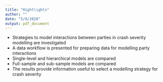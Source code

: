 ```yaml
---
title: "Hightlights"
author: ""
date: "5/8/2020"
output: pdf_document
---
```


- Strategies to model interactions between parties in crash severity modelling are investigated
- A data workflow is presented for preparing data for modelling party interactions
- Single-level and hierarchical models are compared
- Full-sample and sub-sample models are compared
- The results provide information useful to select a modelling strategy for crash severity